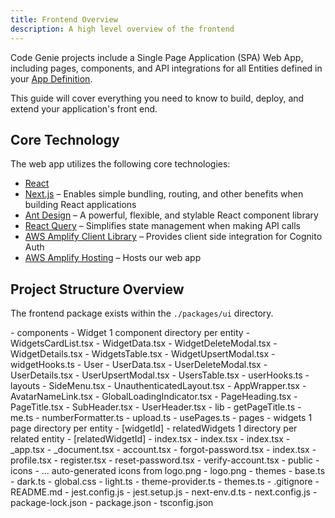 ```yaml
---
title: Frontend Overview
description: A high level overview of the frontend
---
```



Code Genie projects include a Single Page Application (SPA) Web App, including pages, components, and API integrations for all Entities defined in your [App Definition](../spec/app-definition).

This guide will cover everything you need to know to build, deploy, and extend your application's front end.

## Core Technology

The web app utilizes the following core technologies:

- [React](https://react.dev/)
- [Next.js](https://nextjs.org/) &ndash; Enables simple bundling, routing, and other benefits when building React applications
- [Ant Design](https://ant.design/) &ndash; A powerful, flexible, and stylable React component library
- [React Query](https://tanstack.com/query/v3/) &ndash; Simplifies state management when making API calls
- [AWS Amplify Client Library](https://aws-amplify.github.io/amplify-js/api/index.html) &ndash; Provides client side integration for Cognito Auth
- [AWS Amplify Hosting](https://aws.amazon.com/amplify/hosting/) &ndash; Hosts our web app

## Project Structure Overview

The frontend package exists within the `./packages/ui` directory.

<FileTree>
- components
  - Widget 1 component directory per entity
    - WidgetsCardList.tsx
    - WidgetData.tsx
    - WidgetDeleteModal.tsx
    - WidgetDetails.tsx
    - WidgetsTable.tsx
    - WidgetUpsertModal.tsx
    - widgetHooks.ts
  - User
    - UserData.tsx
    - UserDeleteModal.tsx
    - UserDetails.tsx
    - UserUpsertModal.tsx
    - UsersTable.tsx
    - userHooks.ts
  - layouts
    - SideMenu.tsx
    - UnauthenticatedLayout.tsx
  - AppWrapper.tsx
  - AvatarNameLink.tsx
  - GlobalLoadingIndicator.tsx
  - PageHeading.tsx
  - PageTitle.tsx
  - SubHeader.tsx
  - UserHeader.tsx
- lib
  - getPageTitle.ts
  - me.ts
  - numberFormatter.ts
  - upload.ts
  - usePages.ts
- pages
  - widgets 1 page directory per entity
    - [widgetId]
      - relatedWidgets 1 directory per related entity
        - [relatedWidgetId]
            - index.tsx
      - index.tsx
    - index.tsx
  - _app.tsx
  - _document.tsx
  - account.tsx
  - forgot-password.tsx
  - index.tsx
  - profile.tsx
  - register.tsx
  - reset-password.tsx
  - verify-account.tsx
- public
  - icons
    - ... auto-generated icons from logo.png
  - logo.png
- themes
  - base.ts
  - dark.ts
  - global.css
  - light.ts
  - theme-provider.ts
  - themes.ts
- .gitignore
- README.md
- jest.config.js
- jest.setup.js
- next-env.d.ts
- next.config.js
- package-lock.json
- package.json
- tsconfig.json
</FileTree>
